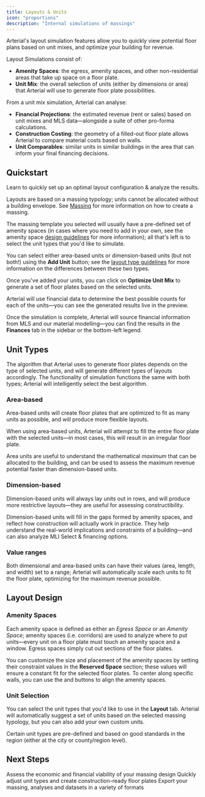 ```yaml
---
title: Layouts & Units
icon: "proportions"
description: "Internal simulations of massings"
---
```


Arterial's layout simulation features allow you to quickly view potential floor plans based on unit mixes, and optimize your building for revenue.

Layout Simulations consist of:

- **Amenity Spaces**: the egress, amenity spaces, and other non-residential areas that take up space on a floor plate.
- **Unit Mix**: the overall selection of units (either by dimensions or area) that Arterial will use to generate floor plate possibilities.

From a unit mix simulation, Arterial can analyse:

- **Financial Projections**: the estimated revenue (rent or sales) based on unit mixes and MLS data—alongside a suite of other pro-forma calculations.
- **Construction Costing**: the geometry of a filled-out floor plate allows Arterial to compare material costs based on walls.
- **Unit Comparables**: similar units in similar buildings in the area that can inform your final financing decisions.

## Quickstart

Learn to quickly set up an optimal layout configuration & analyze the results.

<Steps titleSize="h3">
<Step title="Massing Setup">

Layouts are based on a massing typology; units cannot be allocated without a building envelope. See [Massing](/essentials/massing) for more information on how to create a massing.

</Step>

<Step title="Unit & Layout Setup">

The massing template you selected will usually have a pre-defined set of amenity spaces (in cases where you need to add in your own, see the amenity space [design guidelines](#amenity-spaces) for more information); all that's left is to select the unit types that you'd like to simulate.

You can select either area-based units or dimension-based units (but not both!) using the <Icon icon="plus" color="#FFF" /> **Add Unit** button; see the [layout type guidelines](#layout-types) for more information on the differences between these two types.

</Step>

<Step title="Layout Simulation">

Once you've added your units, you can click on <Icon icon="dollar-sign" color="#FFF" /> **Optimize Unit Mix** to generate a set of floor plates based on the selected units.

Arterial will use financial data to determine the best possible counts for each of the units—you can see the generated results live in the preview.

</Step>

<Step title="Analysis">

Once the simulation is complete, Arterial will source financial information from MLS and our material modelling—you can find the results in the <Icon icon="piggy-bank" color="#FFF" /> **Finances** tab in the sidebar or the bottom-left legend.

</Step>
</Steps>

## Unit Types

The algorithm that Arterial uses to generate floor plates depends on the type of selected units, and will generate different types of layouts accordingly. The functionality of simulation functions the same with both types; Arterial will intelligently select the best algorithm.

### Area-based

<Info>
	Area-based units will create floor plates that are optimized to fit as many
	units as possible, and will produce more flexible layouts.
</Info>

When using area-based units, Arterial will attempt to fill the entire floor plate with the selected units—in most cases, this will result in an irregular floor plate.

Area units are useful to understand the mathematical _maximum_ that can be allocated to the building, and can be used to assess the maximum revenue potential faster than dimension-based units.

### Dimension-based

<Info>
	Dimension-based units will always lay units out in rows, and will produce more
	restrictive layouts—they are useful for assessing constructibility.
</Info>

Dimension-based units will fill in the gaps formed by amenity spaces, and reflect how construction will actually work in practice. They help understand the real-world implications and constraints of a building—and can also analyze MLI Select & financing options.

### Value ranges

Both dimensional and area-based units can have their values (area, length, and width) set to a range; Arterial will automatically scale each units to fit the floor plate, optimizing for the maximum revenue possible.

## Layout Design

### Amenity Spaces

Each amenity space is defined as either an _Egress Space_ or an _Amenity Space_; amenity spaces (i.e. corridors) are used to analyze where to put units—every unit on a floor plate must touch an amenity space and a window. Egress spaces simply cut out sections of the floor plates.

You can customize the size and placement of the amenity spaces by setting their constraint values in the **Reserved Space** section; these values will ensure a constant fit for the selected floor plates. To center along specific walls, you can use the <Icon icon="align-center-horizontal" color="#FFF" /> and <Icon icon="align-center-vertical" color="#FFF" /> buttons to align the amenity spaces.

### Unit Selection

You can select the unit types that you'd like to use in the <Icon icon="proportions" color="#FFF" /> **Layout** tab. Arterial will automatically suggest a set of units based on the selected massing typology, but you can also add your own custom units.

Certain unit types are pre-defined and based on good standards in the region (either at the city or county/region level).

## Next Steps

<CardGroup cols={2}>
	<Card
		title="Analyze Financial Projections"
		icon="piggy-bank"
		href="/essentials/finances"
	>
		Assess the economic and financial viability of your massing design
	</Card>
	<Card
		title="Fine-tune Unit Simulations"
		icon="brain"
		href="/workflows/simulation"
	>
		Quickly adjust unit types and create construction-ready floor plates
	</Card>
	<Card
		title="Export Information"
		icon="cloud-download"
		href="/workflows/exporting"
	>
		Export your massing, analyses and datasets in a variety of formats
	</Card>
</CardGroup>
